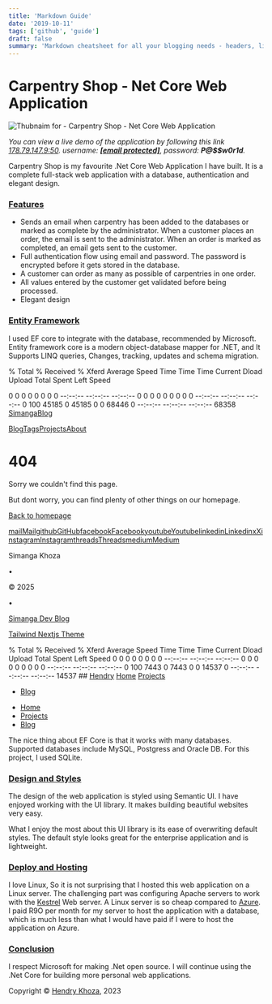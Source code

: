 ```yaml
---
title: 'Markdown Guide'
date: '2019-10-11'
tags: ['github', 'guide']
draft: false
summary: 'Markdown cheatsheet for all your blogging needs - headers, lists, images, tables and more! An illustrated guide based on GitHub Flavored Markdown.'
---
```


# Carpentry Shop - Net Core Web Application

![Thubnaim for - Carpentry Shop - Net Core Web Application](/img/carpentry.png)

_You can view a live demo of the application by following this link [178.79.147.9:50](http://178.79.147.9:50/). username: [**\[email protected\]**](/cdn-cgi/l/email-protection#afcecbc2c6c1efc3c0cccec3c7c0dcdb81ccc0c2), password: **P@$$w0r1d**._

Carpentry Shop is my favourite .Net Core Web Application I have built. It is a complete full-stack web application with a database, authentication and elegant design.

### [Features](#features)

- Sends an email when carpentry has been added to the databases or marked as complete by the administrator. When a customer places an order, the email is sent to the administrator. When an order is marked as completed, an email gets sent to the customer.
- Full authentication flow using email and password. The password is encrypted before it gets stored in the database.
- A customer can order as many as possible of carpentries in one order.
- All values entered by the customer get validated before being processed.
- Elegant design

### [Entity Framework](#entity-framework)

I used EF core to integrate with the database, recommended by Microsoft. Entity
framework core is a modern object-database mapper for .NET, and It Supports LINQ
queries, Changes, tracking, updates and schema migration.

% Total % Received % Xferd Average Speed Time Time Time Current
Dload Upload Total Spent Left Speed

0 0 0 0 0 0 0 0 --:--:-- --:--:-- --:--:-- 0
0 0 0 0 0 0 0 0 --:--:-- --:--:-- --:--:-- 0
100 45185 0 45185 0 0 68446 0 --:--:-- --:--:-- --:--:-- 68358
[SimangaBlog](/)

[Blog](/blog)[Tags](/tags)[Projects](/projects)[About](/about)

# 404

Sorry we couldn't find this page.

But dont worry, you can find plenty of other things on our homepage.

[Back to homepage](/)

[mailMail](/cdn-cgi/l/email-protection#d7bfe4bcbfb8adb697b0bab6bebbf9b4b8ba)[githubGitHub](https://github.com/simanga-dev)[facebookFacebook](https://facebook.com)[youtubeYoutube](https://youtube.com)[linkedinLinkedin](https://www.linkedin.com)[xX](https://twitter.com/x)[instagramInstagram](https://www.instagram.com)[threadsThreads](https://www.threads.net)[mediumMedium](https://medium.com)

Simanga Khoza

•

© 2025

•

[Simanga Dev Blog](/)

[Tailwind Nextjs Theme](https://github.com/timlrx/tailwind-nextjs-starter-blog)

% Total % Received % Xferd Average Speed Time Time Time Current Dload Upload Total Spent Left Speed
0 0 0 0 0 0 0 0 --:--:-- --:--:-- --:--:-- 0
0 0 0 0 0 0 0 0 --:--:-- --:--:-- --:--:-- 0
100 7443 0 7443 0 0 14537 0 --:--:-- --:--:-- --:--:-- 14537 ## [Hendry](/) [Home](/) [Projects](/projects)

- [Blog](/blog)

<!--THE END-->

- [Home](/)
- [Projects](/projects)
- [Blog](/blog)

The nice thing about EF Core is that it works with many databases. Supported
databases include MySQL, Postgress and Oracle DB. For this project, I used
SQLite.

### [Design and Styles](#design-and-styles)

The design of the web application is styled using Semantic UI. I have enjoyed
working with the UI library. It makes building beautiful websites very easy.

What I enjoy the most about this UI library is its ease of overwriting default styles. The default style looks great for the enterprise application and is lightweight.

### [Deploy and Hosting](#deploy-and-hosting)

I love Linux, So it is not surprising that I hosted this web application on a
Linux server. The challenging part was configuring Apache servers to work with
the
[Kestrel](https://learn.microsoft.com/en-us/aspnet/core/fundamentals/servers/kestrel?view=aspnetcore-7.0)
Web server. A Linux server is so cheap compared to
[Azure](https://azure.microsoft.com/en-us/). I paid R9O per month for my server
to host the application with a database, which is much less than what I would
have paid if I were to host the application on Azure.

### [Conclusion](#conclusion)

I respect Microsoft for making .Net open source. I will continue using the .Net
Core for building more personal web applications.

Copyright © [Hendry Khoza](https://twitter.com/3h3ndry), 2023

